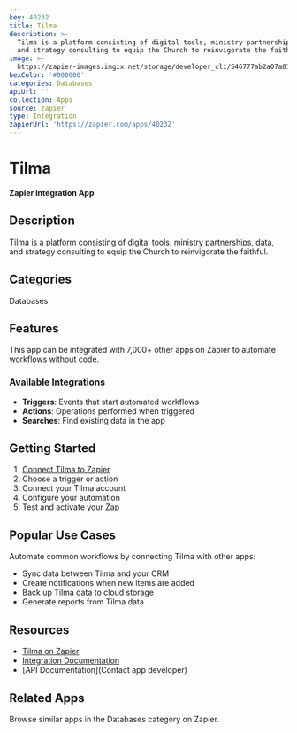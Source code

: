 ```yaml
---
key: 40232
title: Tilma
description: >-
  Tilma is a platform consisting of digital tools, ministry partnerships, data,
  and strategy consulting to equip the Church to reinvigorate the faithful.
image: >-
  https://zapier-images.imgix.net/storage/developer_cli/546777ab2a07a018ace3ffa2d138eb96.png?auto=format%2Ccompress&ixlib=python-3.0.0&q=50
hexColor: '#000000'
categories: Databases
apiUrl: ''
collection: Apps
source: zapier
type: Integration
zapierUrl: 'https://zapier.com/apps/40232'
---
```

# Tilma

**Zapier Integration App**

## Description

Tilma is a platform consisting of digital tools, ministry partnerships, data, and strategy consulting to equip the Church to reinvigorate the faithful.

## Categories

Databases

## Features

This app can be integrated with 7,000+ other apps on Zapier to automate workflows without code.

### Available Integrations

- **Triggers**: Events that start automated workflows
- **Actions**: Operations performed when triggered
- **Searches**: Find existing data in the app

## Getting Started

1. [Connect Tilma to Zapier](https://zapier.com/apps/40232)
2. Choose a trigger or action
3. Connect your Tilma account
4. Configure your automation
5. Test and activate your Zap

## Popular Use Cases

Automate common workflows by connecting Tilma with other apps:

- Sync data between Tilma and your CRM
- Create notifications when new items are added
- Back up Tilma data to cloud storage
- Generate reports from Tilma data

## Resources

- [Tilma on Zapier](https://zapier.com/apps/40232)
- [Integration Documentation](https://zapier.com/apps/40232/integrations)
- [API Documentation](Contact app developer)

## Related Apps

Browse similar apps in the Databases category on Zapier.
